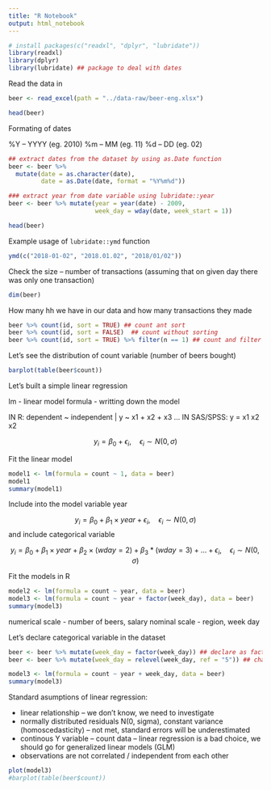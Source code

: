 ```yaml
---
title: "R Notebook"
output: html_notebook
---
```


```r
# install packages(c("readxl", "dplyr", "lubridate"))
library(readxl)
library(dplyr)
library(lubridate) ## package to deal with dates
```

Read the data in

```r
beer <- read_excel(path = "../data-raw/beer-eng.xlsx")

head(beer)
```

Formating of dates

%Y -- YYYY (eg. 2010)
%m -- MM (eg. 11)
%d -- DD (eg. 02)

```r
## extract dates from the dataset by using as.Date function
beer <- beer %>% 
  mutate(date = as.character(date),
         date = as.Date(date, format = "%Y%m%d"))

### extract year from date variable using lubridate::year
beer <- beer %>% mutate(year = year(date) - 2009,
                        week_day = wday(date, week_start = 1))

head(beer)
```

Example usage of `lubridate::ymd` function


```r
ymd(c("2018-01-02", "2018.01.02", "2018/01/02"))
```

Check the size -- number of transactions (assuming that on given day there was only one transaction)

```r
dim(beer)
```

How many hh we have in our data and how many transactions they made

```r
beer %>% count(id, sort = TRUE) ## count ant sort
beer %>% count(id, sort = FALSE)  ## count without sorting
beer %>% count(id, sort = TRUE) %>% filter(n == 1) ## count and filter households with only one transaction
```

Let's see the distribution of count variable (number of beers bought)

```r
barplot(table(beer$count))
```

Let's built a simple linear regression

lm - linear model
formula - writting down the model

IN R: dependent ~ independent | y ~ x1 + x2 + x3 ... 
IN SAS/SPSS: y = x1 x2 x2 

$$
y_i  = \beta_0 + \epsilon_i, \quad \epsilon_i \sim N(0, \sigma)
$$

Fit the linear model

```r
model1 <- lm(formula = count ~ 1, data = beer)
model1
summary(model1)
```

Include into the model variable year

$$
y_i = \beta_0 + \beta_1 \times year + \epsilon_i, \quad \epsilon_i \sim N(0, \sigma)
$$
and include categorical variable

$$
y_i = \beta_0 + \beta_1 \times year + \beta_2 \times (wday=2) + \beta_3 * (wday=3) + ... + \epsilon_i, \quad \epsilon_i \sim N(0, \sigma)
$$

Fit the models in R

```r
model2 <- lm(formula = count ~ year, data = beer)
model3 <- lm(formula = count ~ year + factor(week_day), data = beer)
summary(model3)
```

numerical scale - number of beers, salary
nominal scale - region, week day 


Let's declare categorical variable in the dataset  

```r

beer <- beer %>% mutate(week_day = factor(week_day)) ## declare as factor / categorical variable
beer <- beer %>% mutate(week_day = relevel(week_day, ref = "5")) ## change the reference level

model3 <- lm(formula = count ~ year + week_day, data = beer)
summary(model3)
```

Standard asumptions of linear regression:

- linear relationship -- we don't know, we need to investigate
- normally distributed residuals N(0, sigma), constant variance (homoscedasticity) -- not met, standard errors will be underestimated
- continous Y variable -- count data -- linear regression is a bad choice, we should go for generalized linear models (GLM)
- observations are not correlated / independent from each other

```r
plot(model3)
#barplot(table(beer$count))
```


